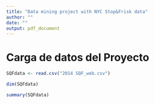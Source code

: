 ```yaml
---
title: "Data mining project with NYC Stop&Frisk data"
author: ""
date: ""
output: pdf_document
---
```

# Carga de datos del Proyecto

```r
SQFdata <- read.csv("2014 SQF_web.csv")

dim(SQFdata)
```

```r
summary(SQFdata)
```